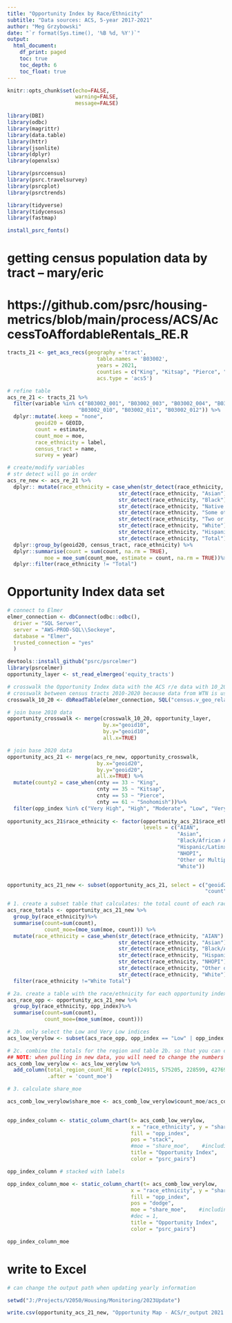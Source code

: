 ```yaml
---
title: "Opportunity Index by Race/Ethnicity"
subtitle: "Data sources: ACS, 5-year 2017-2021"
author: "Meg Grzybowski"
date: "`r format(Sys.time(), '%B %d, %Y')`"
output:
  html_document:
    df_print: paged
    toc: true
    toc_depth: 6
    toc_float: true
---
```


```r

knitr::opts_chunk$set(echo=FALSE, 
                      warning=FALSE, 
                      message=FALSE)
```

```r

library(DBI)
library(odbc)
library(magrittr)
library(data.table)
library(httr)
library(jsonlite)
library(dplyr)
library(openxlsx)

library(psrccensus)
library(psrc.travelsurvey)
library(psrcplot)
library(psrctrends)

library(tidyverse)
library(tidycensus)
library(fastmap)

install_psrc_fonts()
```

# getting census population data by tract -- mary/eric
# https://github.com/psrc/housing-metrics/blob/main/process/ACS/AccessToAffordableRentals_RE.R
```r

tracts_21 <- get_acs_recs(geography ='tract', 
                             table.names = 'B03002', 
                             years = 2021, 
                             counties = c("King", "Kitsap", "Pierce", "Snohomish"),
                             acs.type = 'acs5')

# refine table
acs_re_21 <- tracts_21 %>%
  filter(variable %in% c("B03002_001", "B03002_003", "B03002_004", "B03002_005", "B03002_006", "B03002_007", "B03002_008", "B03002_009",
                       "B03002_010", "B03002_011", "B03002_012")) %>%
  dplyr::mutate(.keep = "none",
         geoid20 = GEOID,
         count = estimate,
         count_moe = moe, 
         race_ethnicity = label,
         census_tract = name,
         survey = year)

# create/modify variables
# str detect will go in order
acs_re_new <- acs_re_21 %>% 
  dplyr:: mutate(race_ethnicity = case_when(str_detect(race_ethnicity, "American Indian") ~"AIAN",
                                    str_detect(race_ethnicity, "Asian") ~"Asian",
                                    str_detect(race_ethnicity, "Black") ~"Black/African American",
                                    str_detect(race_ethnicity, "Native Hawaiian") ~"NHOPI",
                                    str_detect(race_ethnicity, "Some other") ~"Other or Multiple Races",
                                    str_detect(race_ethnicity, "Two or more") ~"Other or Multiple Races",
                                    str_detect(race_ethnicity, "White") ~"White",
                                    str_detect(race_ethnicity, "Hispanic or Latino") ~"Hispanic/Latinx",
                                    str_detect(race_ethnicity, "Total") ~"Total")) %>%
  dplyr::group_by(geoid20, census_tract, race_ethnicity) %>%
  dplyr::summarise(count = sum(count, na.rm = TRUE),
            moe = moe_sum(count_moe, estimate = count, na.rm = TRUE))%>%
  dplyr::filter(race_ethnicity != "Total")

```

# Opportunity Index data set
```r

# connect to Elmer
elmer_connection <- dbConnect(odbc::odbc(),
  driver = "SQL Server",
  server = "AWS-PROD-SQL\\Sockeye",
  database = "Elmer",
  trusted_connection = "yes"
  )

devtools::install_github("psrc/psrcelmer")
library(psrcelmer)
opportunity_layer <- st_read_elmergeo('equity_tracts')

# crosswalk the Opportunity Index data with the ACS r/e data with 10_20 crosswalk
# crosswalk between census tracts 2010-2020 because data from WTN is using 2010 census geographies while the spatial data (with population estimates) are using 2020 geographies
crosswalk_10_20 <- dbReadTable(elmer_connection, SQL("census.v_geo_relationships_tracts"))

# join base 2010 data
opportunity_crosswalk <- merge(crosswalk_10_20, opportunity_layer,
                               by.x="geoid10",
                               by.y="geoid10", 
                               all.x=TRUE)

# join base 2020 data
opportunity_acs_21 <- merge(acs_re_new, opportunity_crosswalk,
                             by.x="geoid20",
                             by.y="geoid20", 
                             all.x=TRUE) %>%
  mutate(county2 = case_when(cnty == 33 ~ "King", 
                             cnty == 35 ~ "Kitsap", 
                             cnty == 53 ~ "Pierce", 
                             cnty == 61 ~ "Snohomish"))%>%
  filter(opp_index %in% c("Very High", "High", "Moderate", "Low", "Very Low")) 
                       
opportunity_acs_21$race_ethnicity <- factor(opportunity_acs_21$race_ethnicity,
                                            levels = c("AIAN",
                                                       "Asian",
                                                       "Black/African American",
                                                       "Hispanic/Latinx",
                                                       "NHOPI",
                                                       "Other or Multiple Races",
                                                       "White"))


opportunity_acs_21_new <- subset(opportunity_acs_21, select = c("geoid20", "census_tract", "geoid10", "race_ethnicity", "cnty", "county2", 
                                                                "count", "moe", "opp_class", "opp_index"))

```

```r

# 1. create a subset table that calculates: the total count of each race/ethnicity for the region
acs_race_totals <- opportunity_acs_21_new %>%
  group_by(race_ethnicity)%>%
  summarise(count=sum(count),
            count_moe=(moe_sum(moe, count))) %>%
  mutate(race_ethnicity = case_when(str_detect(race_ethnicity, "AIAN") ~ "AIAN Total",
                                    str_detect(race_ethnicity, "Asian") ~"Asian Total",
                                    str_detect(race_ethnicity, "Black/African American") ~"Black/African American Total",
                                    str_detect(race_ethnicity, "Hispanic/Latinx") ~"Hispanic/Latinx Total",
                                    str_detect(race_ethnicity, "NHOPI") ~"NHOPI Total",
                                    str_detect(race_ethnicity, "Other or Multiple Races") ~"Other or Multiple Races Total",
                                    str_detect(race_ethnicity, "White") ~"White Total"))%>%
  filter(race_ethnicity !="White Total")

# 2a. create a table with the race/ethnicity for each opportunity index rating
acs_race_opp <- opportunity_acs_21_new %>%
  group_by(race_ethnicity, opp_index)%>%
  summarise(count=sum(count),
            count_moe=(moe_sum(moe, count)))

# 2b. only select the Low and Very Low indices
acs_low_verylow <- subset(acs_race_opp, opp_index == "Low" | opp_index == "Very Low")

# 2c. combine the totals for the region and table 2b. so that you can calculate the MOE for each race/ethnicity
## NOTE: when pulling in new data, you will need to change the numbers to reflect new table 1. values ##
acs_comb_low_verylow <- acs_low_verylow %>%
  add_column(total_region_count_RE = rep(c(24915, 575205, 228599, 427696, 33750, 568423, 2552260), each = 2), 
             .after = 'count_moe')

# 3. calculate share_moe

acs_comb_low_verylow$share_moe <- acs_comb_low_verylow$count_moe/acs_comb_low_verylow$total_region_count_RE
  
```

```r

opp_index_column <- static_column_chart(t= acs_comb_low_verylow,
                                        x = "race_ethnicity", y = "share",
                                        fill = "opp_index",
                                        pos = "stack",
                                        #moe = "share_moe",    #including moe will remove bar labels, one or the other
                                        title = "Opportunity Index",
                                        color = "psrc_pairs") 

opp_index_column # stacked with labels

opp_index_column_moe <- static_column_chart(t= acs_comb_low_verylow,
                                        x = "race_ethnicity", y = "share",
                                        fill = "opp_index",
                                        pos = "dodge",
                                        moe = "share_moe",    #including moe will remove bar labels, one or the other
                                        #dec = 1, 
                                        title = "Opportunity Index",
                                        color = "psrc_pairs") 

opp_index_column_moe
```

# write to Excel
```r
# can change the output path when updating yearly information

setwd("J:/Projects/V2050/Housing/Monitoring/2023Update")

write.csv(opportunity_acs_21_new, "Opportunity Map - ACS/r_output 2021 5YR_trial.csv", row.names=FALSE)
```

